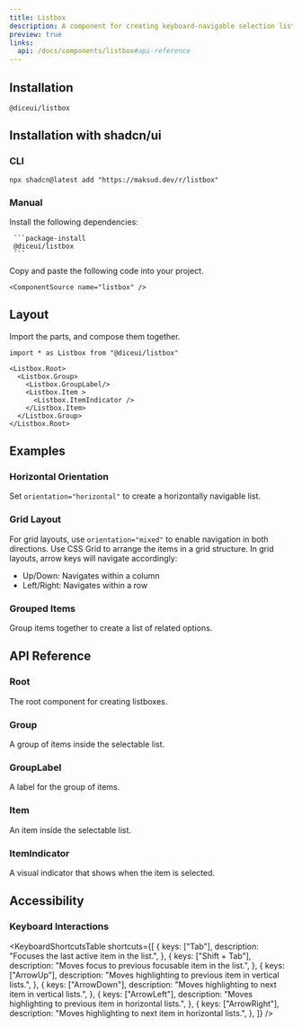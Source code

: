 ```yaml
---
title: Listbox
description: A component for creating keyboard-navigable selection lists and grids.
preview: true
links:
  api: /docs/components/listbox#api-reference
---
```


<ComponentTabs name="listbox-demo" />


## Installation

```package-install
@diceui/listbox
```

## Installation with shadcn/ui

### CLI

```package-install
npx shadcn@latest add "https://maksud.dev/r/listbox"
```

### Manual

<Steps>
  <Step>
     Install the following dependencies:

     ```package-install
     @diceui/listbox
     ```
  </Step>
  <Step>
    Copy and paste the following code into your project.

    <ComponentSource name="listbox" />
  </Step>
</Steps>

## Layout

Import the parts, and compose them together.

```tsx
import * as Listbox from "@diceui/listbox"

<Listbox.Root>
  <Listbox.Group>
    <Listbox.GroupLabel/>
    <Listbox.Item >
      <Listbox.ItemIndicator />
    </Listbox.Item>
  </Listbox.Group>
</Listbox.Root>
```

## Examples

### Horizontal Orientation

Set `orientation="horizontal"` to create a horizontally navigable list.

<ComponentTabs name="listbox-horizontal-demo" />

### Grid Layout

For grid layouts, use `orientation="mixed"` to enable navigation in both directions.
Use CSS Grid to arrange the items in a grid structure. In grid layouts,
arrow keys will navigate accordingly:

- Up/Down: Navigates within a column
- Left/Right: Navigates within a row

<ComponentTabs name="listbox-grid-demo" />

### Grouped Items

Group items together to create a list of related options.

<ComponentTabs name="listbox-group-demo" />

## API Reference

### Root

The root component for creating listboxes.

<AutoTypeTable
  path="./types/docs/listbox.ts"
  name="RootProps"
/>

### Group

A group of items inside the selectable list.

<AutoTypeTable
  path="./types/docs/listbox.ts"
  name="GroupProps"
/>

### GroupLabel

A label for the group of items.

<AutoTypeTable
  path="./types/docs/listbox.ts"
  name="GroupLabelProps"
/>

### Item

An item inside the selectable list.

<AutoTypeTable
  path="./types/docs/listbox.ts"
  name="ItemProps"
/>

### ItemIndicator

A visual indicator that shows when the item is selected.

<AutoTypeTable
  path="./types/docs/listbox.ts"
  name="ItemIndicatorProps"
/>

## Accessibility

### Keyboard Interactions

<KeyboardShortcutsTable
  shortcuts={[
    {
      keys: ["Tab"],
      description: "Focuses the last active item in the list.",
    },
    {
      keys: ["Shift + Tab"],
      description: "Moves focus to previous focusable item in the list.",
    },
    {
      keys: ["ArrowUp"],
      description: "Moves highlighting to previous item in vertical lists.",
    },
    {
      keys: ["ArrowDown"],
      description: "Moves highlighting to next item in vertical lists.",
    },
    {
      keys: ["ArrowLeft"],
      description: "Moves highlighting to previous item in horizontal lists.",
    },
    {
      keys: ["ArrowRight"],
      description: "Moves highlighting to next item in horizontal lists.",
    },
  ]}
/>
